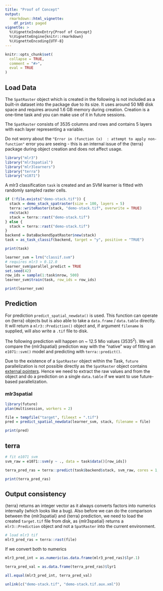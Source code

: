 ```yaml
---
title: "Proof of Concept"
output: 
  rmarkdown::html_vignette:
    df_print: paged
vignette: >
  %\VignetteIndexEntry{Proof of Concept}
  %\VignetteEngine{knitr::rmarkdown}
  %\VignetteEncoding{UTF-8}
---
```


```r
knitr::opts_chunk$set(
  collapse = TRUE,
  comment = "#>",
  eval = TRUE
)
```

## Load Data

The `SpatRaster` object which is created in the following is not included as a built-in dataset into the package due to its size. 
It uses around 50 MB disk space and requires around 1.6 GB memory during creation.
Creation is a one-time task and you can make use of it in future sessions.

The `SpatRaster` consists of 3535 columns and rows and contains 5 layers with each layer representing a variable.

Do not worry about the `"Error in (function (x)  : attempt to apply non-function"` error you are seeing - this is an internal issue of the {terra} package during object creation and does not affect usage.

```r
library("mlr3")
library("mlr3spatial")
library("mlr3learners")
library("terra")
library("e1071")
```

A mlr3 classification `task` is created and an SVM learner is fitted with randomly sampled raster cells.

```r
if (!file.exists("demo-stack.tif")) {
  stack = demo_stack_spatraster(size = 100, layers = 5)
  terra::writeRaster(stack, "demo-stack.tif", overwrite = TRUE)
  rm(stack)
  stack = terra::rast("demo-stack.tif")
} else {
  stack = terra::rast("demo-stack.tif")
}
backend = DataBackendSpatRaster$new(stack)
task = as_task_classif(backend, target = "y", positive = "TRUE")

print(task)
```

```r
learner_svm = lrn("classif.svm")
# requires mlr3 > 0.12.0
learner_svm$parallel_predict = TRUE
set.seed(42)
row_ids = sample(1:task$nrow, 500)
learner_svm$train(task, row_ids = row_ids)

print(learner_svm)
```

## Prediction

For prediction `predict_spatial_newdata()` is used.
This function can operate on {terra} objects but is also able to take a `data.frame` / `data.table` directly.
It will return a `mlr3::Prediction()` object and, if argument `filename` is supplied, will also write a `.tif` file to disk.

The following prediction will happen on ~ 12.5 Mio values ($3535^2$).
We will compare the {mlr3spatial} prediction way with the "native" way of fitting an `e1071::svm()` model and predicting with `terra::predict()`.

Due to the existence of a `SpatRaster` object within the Task, `future` parallelization is not possible directly as the `SpatRaster` object contains [external pointers](https://future.futureverse.org/articles/future-4-non-exportable-objects.html?q=pointers#package-terra).
Hence we need to extract the raw values and from the object and do a prediction on a single `data.table` if we want to use future-based parallelization.

### mlr3spatial

```r
library(future)
plan(multisession, workers = 2)

file = tempfile("target", fileext = ".tif")
pred = predict_spatial_newdata(learner_svm, stack, filename = file)

print(pred)
```

## terra

```r
# fit e1071 svm
svm_raw = e1071::svm(y ~ ., data = task$data()[row_ids])

terra_pred_ras = terra::predict(task$backend$stack, svm_raw, cores = 1, cpkgs = "e1071")

print(terra_pred_ras)
```

## Output consistency

{terra} returns an integer vector as it always converts factors into numerics internally (which looks like a bug).
Also before we can do the comparison between the {mlr3spatial} and {terra} prediction, we need to load the created `target.tif` file from disk, as {mlr3spatial} returns a `mlr3::Prediction` object and not a `SpatRaster` into the current environment.

```r
# load mlr3 tif
mlr3_pred_ras = terra::rast(file)
```

If we convert both to numerics

```r
mlr3_pred_int = as.numeric(as.data.frame(mlr3_pred_ras)$lyr.1)

terra_pred_val = as.data.frame(terra_pred_ras)$lyr1

all.equal(mlr3_pred_int, terra_pred_val)
```

```r
unlink(c("demo-stack.tif", "demo-stack.tif.aux.xml"))
```

